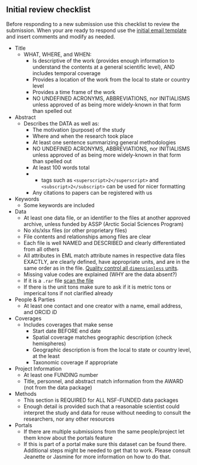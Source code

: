 ## Initial review checklist

Before responding to a new submission use this checklist to review the submission. When your are ready to respond use the <a href = 'https://nceas.github.io/datateam-training/reference/email-templates.html' target='_blank'>initial email template</a> and insert comments and modify as needed.

* Title
  + WHAT, WHERE, and WHEN:  
    - Is descriptive of the work (provides enough information to understand the contents at a general scientific level), AND includes temporal coverage
    - Provides a location of the work from the local to state or country level
    - Provides a time frame of the work
    - NO UNDEFINED ACRONYMS, ABBREVIATIONS, nor INITIALISMS unless approved of as being more widely-known in that form than spelled out
* Abstract
  + Describes the DATA as well as:
    - The motivation (purpose) of the study
    - Where and when the research took place
    - At least one sentence summarizing general methodologies
    - NO UNDEFINED ACRONYMS, ABBREVIATIONS, nor INITIALISMS unless approved of as being more widely-known in that form than spelled out
    - At least 100 words total
    - - tags such as  `<superscript>2</superscript>` and `<subscript>2</subscript>` can be used for nicer formatting
    - Any citations to papers can be registered with us
* Keywords
  + Some keywords are included
* Data
  + At least one data file, or an identifier to the files at another approved archive, unless funded by ASSP (Arctic Social Sciences Program)
  + No xls/xlsx files (or other proprietary files)
  + File contents and relationships among files are clear
  + Each file is well NAMED and DESCRIBED and clearly differentiated from all others
  + All attributes in EML match attribute names in respective data files EXACTLY, are clearly defined, have appropriate units, and are in the same order as in the file. <a href = 'https://nceas.github.io/datateam-training/reference/assess-attributes.html' target='_blank'>Quality control all `dimensionless` units</a>.
  + Missing value codes are explained (WHY are the data absent?)
  + If it is a `.rar` file <a href = 'https://nceas.github.io/datateam-training/reference/scan-rar-files.html' target='_blank'>scan the file</a>
  + If there is the unit tons make sure to ask if it is metric tons or imperical tons if not clarified already
* People & Parties
  + At least one contact and one creator with a name, email address, and ORCID iD
* Coverages
  + Includes coverages that make sense
    - Start date BEFORE end date
    - Spatial coverage matches geographic description (check hemispheres)
    - Geographic description is from the local to state or country level, at the least
    - Taxonomic coverage if appropriate
* Project Information
  + At least one FUNDING number
  + Title, personnel, and abstract match information from the AWARD (not from the data package)
* Methods
  + This section is REQUIRED for ALL NSF-FUNDED data packages
  + Enough detail is provided such that a reasonable scientist could interpret the study and data for reuse without needing to consult the researchers, nor any other resources
* Portals
  + If there are multiple submissions from the same people/project let them know about the portals feature
  + If this is part of a portal make sure this dataset can be found there. Additional steps might be needed to get that to work. Please consult Jeanette or Jasmine for more information on how to do that.
